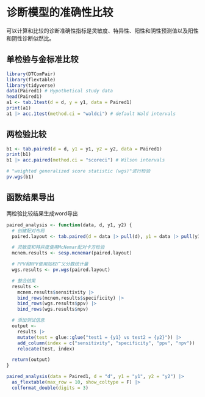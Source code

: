 # 诊断模型的准确性比较

可以计算和比较的诊断准确性指标是灵敏度、特异性、阳性和阴性预测值以及阳性和阴性诊断似然比。

## 单检验与金标准比较
```r
library(DTComPair)
library(flextable)
library(tidyverse)
data(Paired1) # Hypothetical study data
head(Paired1)
a1 <- tab.1test(d = d, y = y1, data = Paired1)
print(a1)
a1 |> acc.1test(method.ci = "waldci") # default Wald intervals
```

## 两检验比较

```r
b1 <- tab.paired(d = d, y1 = y1, y2 = y2, data = Paired1)
print(b1)
b1 |> acc.paired(method.ci = "scoreci") # Wilson intervals

# "weighted generalized score statistic (wgs)"进行检验
pv.wgs(b1)
```

## 函数结果导出

两检验比较结果生成word导出

```r
paired_analysis <- function(data, d, y1, y2) {
  # 创建配对布局
  paired.layout <- tab.paired(d = data |> pull(d), y1 = data |> pull(y1), y2 = data |> pull(y2), data = data)

  # 灵敏度和特异度使用McNemar配对卡方检验
  mcnem.results <- sesp.mcnemar(paired.layout)

  # PPV和NPV使用加权广义分数统计量
  wgs.results <- pv.wgs(paired.layout)

  # 整合结果
  results <-
    mcnem.results$sensitivity |>
    bind_rows(mcnem.results$specificity) |>
    bind_rows(wgs.results$ppv) |>
    bind_rows(wgs.results$npv)

  # 添加测试信息
  output <-
    results |>
    mutate(test = glue::glue("test1 = {y1} vs test2 = {y2}")) |>
    add_column(index = c("sensitivity", "specificity", "ppv", "npv")) |>
    relocate(test, index)

  return(output)
}

paired_analysis(data = Paired1, d = "d", y1 = "y1", y2 = "y2") |>
  as_flextable(max_row = 10, show_coltype = F) |>
  colformat_double(digits = 3)
```